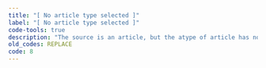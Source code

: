 ```yaml
---
title: "[ No article type selected ]"
label: "[ No article type selected ]"
code-tools: true
description: "The source is an article, but the atype of article has not been selected. This code should normally not occur."
old_codes: REPLACE
code: 8
---
```

